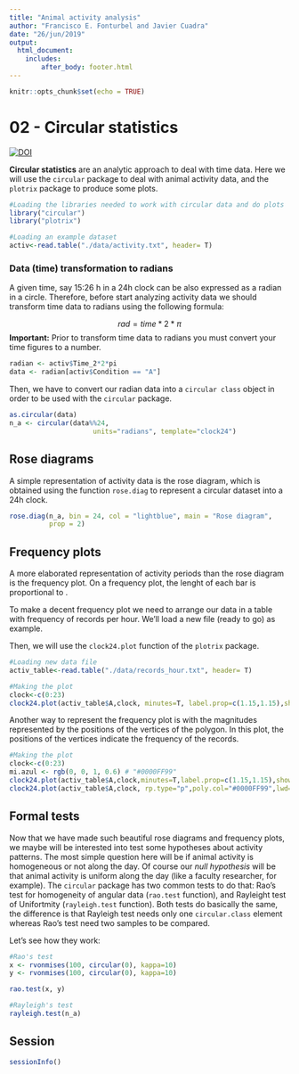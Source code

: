 ```yaml
---
title: "Animal activity analysis"
author: "Francisco E. Fonturbel and Javier Cuadra"
date: "26/jun/2019"
output: 
  html_document:
    includes:
        after_body: footer.html
---
```


```r
knitr::opts_chunk$set(echo = TRUE)
```

# 02 - Circular statistics

[![DOI](https://zenodo.org/badge/193365640.svg)](https://zenodo.org/badge/latestdoi/193365640)

**Circular statistics** are an analytic approach to deal with time data. Here we will use the `circular` package to deal with animal activity data, and the `plotrix` package to produce some plots.

```r
#Loading the libraries needed to work with circular data and do plots
library("circular")
library("plotrix")

#Loading an example dataset
activ<-read.table("./data/activity.txt", header= T)
```


### Data (time) transformation to radians

A given time, say 15:26 h in a 24h clock can be also expressed as a radian in a circle. Therefore, before start analyzing activity data we should transform time data to radians using the following formula:

$$
rad=time*2*{\pi}
$$
**Important:** Prior to transform time data to radians you must convert your time figures to a number.

```r
radian <- activ$Time_2*2*pi
data <- radian[activ$Condition == "A"]
```

Then, we have to convert our radian data into a `circular class` object in order to be used with the `circular` package.

```r

as.circular(data)
n_a <- circular(data%%24, 
                     units="radians", template="clock24")

```

## Rose diagrams

A simple representation of activity data is the rose diagram, which is obtained using the function `rose.diag` to represent a circular dataset into a 24h clock.

```r
rose.diag(n_a, bin = 24, col = "lightblue", main = "Rose diagram", 
          prop = 2)
```

## Frequency plots

A more elaborated representation of activity periods than the rose diagram is the frequency plot. On a frequency plot, the lenght of each bar is proportional to .

To make a decent frequency plot we need to arrange our data in a table with frequency of records per hour. We'll load a new file (ready to go) as example.

Then, we will use the `clock24.plot` function of the `plotrix` package.

```r
#Loading new data file
activ_table<-read.table("./data/records_hour.txt", header= T)

#Making the plot
clock<-c(0:23) 
clock24.plot(activ_table$A,clock, minutes=T, label.prop=c(1.15,1.15),show.grid.labels = 3,  show.grid=T, grid.bg="white", grid.left=T,grid.col="black",rad.col="black", rp.type="r",lwd=5,line.col="blue",lty=1, main="",add=F)
```

Another way to represent the frequency plot is with the magnitudes represented by the positions of the vertices of the polygon. In this plot, the positions of the vertices indicate the frequency of the records.

```r

#Making the plot
clock<-c(0:23) 
mi.azul <- rgb(0, 0, 1, 0.6) # "#0000FF99"
clock24.plot(activ_table$A,clock,minutes=T,label.prop=c(1.15,1.15),show.grid.labels = 3, rp.type="s",point.symbols=16,point.col="#0000FF99",add=F)
clock24.plot(activ_table$A,clock, rp.type="p",poly.col="#0000FF99",lwd=4,line.col="#0000FF99",lty=1, main="",add=T) 


```


## Formal tests

Now that we have made such beautiful rose diagrams and frequency plots, we maybe will be interested into test some hypotheses about activity patterns. The most simple question here will be if animal activity is homogeneous or not along the day. Of course our _null hypothesis_ will be that animal activity is uniform along the day (like a faculty researcher, for example). The `circular` package has two common tests to do that: Rao's test for homogeneity of angular data (`rao.test` function), and Rayleight test of Unifortmity (`rayleigh.test` function). Both tests do basically the same, the difference is that Rayleigh test needs only one `circular.class` element whereas Rao's test need two samples to be compared.

Let's see how they work:

```r
#Rao's test
x <- rvonmises(100, circular(0), kappa=10)
y <- rvonmises(100, circular(0), kappa=10)

rao.test(x, y)

#Rayleigh's test
rayleigh.test(n_a)
```

## Session

```r
sessionInfo()
```